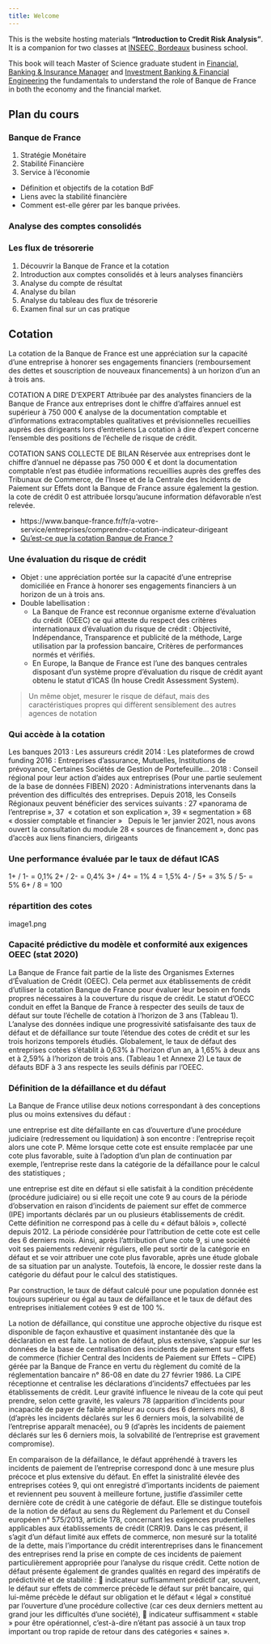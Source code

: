 ```yaml
---
title: Welcome
---
```


This is the website hosting materials **“Introduction to Credit Risk
Analysis”**. It is a companion for two classes at [INSEEC, Bordeaux](https://www.inseec.com/bordeaux/)
business school.

This book will teach Master of Science graduate student in [Financial, Banking & Insurance Manager](https://www.inseec.com/en/program/msc-banking-digitalization-financial-manager/)
and [Investment Banking & Financial Engineering](https://www.inseec.com/en/program/msc-investment-banking-financial-engineering/)
the fundamentals to understand the role of Banque de France in both
the economy and the financial market.


## Plan du cours

### Banque de France

1. Stratégie Monétaire
2. Stabilité Financière
3. Service à l’économie

- Définition et objectifs de la cotation BdF
- Liens avec la stabilité financière
- Comment est-elle gérer par les banque privées.

### Analyse des comptes consolidés

### Les flux de trésorerie

1. Découvrir la Banque de France et la cotation
2. Introduction aux comptes consolidés et à leurs analyses financièrs
3. Analyse du compte de résultat
4. Analyse du bilan
5. Analyse du tableau des flux de trésorerie
6. Examen final sur un cas pratique

<!-- [ ] Add link to `.qmd` files -->



## Cotation

La cotation de la Banque de France est une appréciation sur la capacité d’une entreprise à honorer ses engagements financiers (remboursement des dettes et souscription de nouveaux financements) à un horizon d’un an à trois ans.

COTATION A DIRE D’EXPERT
Attribuée par des analystes financiers de la Banque de France aux entreprises dont le chiffre d’affaires annuel est supérieur à 750 000 €
analyse de la documentation comptable
et d’informations extracomptables qualitatives et prévisionnelles recueillies auprès des dirigeants lors d’entretiens
La cotation à dire d’expert concerne l’ensemble des positions de l’échelle de risque de crédit.

COTATION SANS COLLECTE DE BILAN
Réservée aux entreprises dont le chiffre d’annuel ne dépasse pas 750 000 € et dont la documentation comptable n’est pas étudiée
informations recueillies auprès des greffes des Tribunaux de Commerce, de l’Insee et de la Centrale des Incidents de Paiement sur Effets dont la Banque de France assure également la gestion.
la cote de crédit 0 est attribuée lorsqu’aucune information défavorable n’est relevée.


- https://www.banque-france.fr/fr/a-votre-service/entreprises/comprendre-cotation-indicateur-dirigeant
- [Qu’est-ce que la cotation Banque de France ?](https://www.youtube.com/watch?v=rDu2IJKCl_w)

### Une évaluation du risque de crédit

- Objet : une appréciation portée sur la capacité d’une entreprise domiciliée en France à honorer ses engagements financiers à un horizon de un à  trois ans. 
- Double labellisation :
    - La Banque de France est reconnue organisme externe d’évaluation du crédit  (OEEC) ce qui atteste du respect des critères internationaux d’évaluation du risque de crédit : Objectivité, Indépendance, Transparence et publicité de la méthode, Large utilisation par la profession bancaire, Critères de performances normés et vérifiés.
    - En Europe, la Banque de France est l’une des banques centrales disposant d’un système propre d’évaluation du risque de crédit ayant obtenu le statut d’ICAS (In house Credit Assessment System).

> Un même objet, mesurer le risque de défaut, mais des caractéristiques propres qui diffèrent sensiblement des autres agences de notation 

### Qui accède à la cotation

Les banques
2013 : Les assureurs crédit
2014 : Les plateformes de crowd funding 
2016 : Entreprises d’assurance, Mutuelles, Institutions de prévoyance, Certaines  Sociétés de Gestion de Portefeuille…
2018 : Conseil régional pour leur action d’aides aux entreprises (Pour une partie seulement de la base de données FIBEN) 
2020 : Administrations intervenants dans la prévention des difficultés des entreprises.
Depuis 2018, les Conseils Régionaux peuvent bénéficier des services suivants :
27 «panorama de l’entreprise », 
37  « cotation et son explication », 
39 « segmentation » 
68 « dossier comptable et financier »
 
Depuis le 1er janvier 2021, nous avons ouvert la consultation du module 28 « sources de financement », donc pas d’accès aux liens financiers, dirigeants 

### Une performance évaluée par le taux de défaut ICAS

1+ / 1- =  0,1%
2+ / 2- = 0,4%
3+ / 4+ = 1%
4 = 1,5%
4- / 5+ = 3%
5 / 5- = 5%
6+ / 8 = 100

### répartition des cotes

image1.png

### Capacité prédictive du modèle et conformité aux exigences OEEC (stat 2020)

La Banque de France fait partie de la liste des Organismes Externes d'Évaluation de Crédit (OEEC). Cela
permet aux établissements de crédit d'utiliser la cotation Banque de France pour évaluer leur besoin en
fonds propres nécessaires à la couverture du risque de crédit.
Le statut d’OECC conduit en effet la Banque de France à respecter des seuils de taux de défaut sur toute
l’échelle de cotation à l’horizon de 3 ans (Tableau 1).
L’analyse des données indique une progressivité satisfaisante des taux de défaut et de défaillance sur
toute l’étendue des cotes de crédit et sur les trois horizons temporels étudiés.
Globalement, le taux de défaut des entreprises cotées s’établit à 0,63% à l’horizon d’un an, à 1,65% à deux
ans et à 2,59% à l’horizon de trois ans. (Tableau 1 et Annexe 2)
Le taux de défauts BDF à 3 ans respecte les seuils définis par l’OEEC.

### Définition de la défaillance et du défaut

La Banque de France utilise deux notions correspondant à des conceptions plus ou moins extensives du défaut :

une entreprise est dite défaillante en cas d’ouverture d’une procédure judiciaire (redressement ou liquidation) à son encontre : l’entreprise reçoit alors une cote P. Même lorsque cette cote est ensuite remplacée par une cote plus favorable, suite à l’adoption d’un plan de continuation par exemple, l’entreprise reste dans la catégorie de la défaillance pour le calcul des statistiques ;

une entreprise est dite en défaut si elle satisfait à la condition précédente (procédure judiciaire) ou si elle reçoit une cote 9 au cours de la période d’observation en raison d’incidents de paiement sur effet de commerce (IPE) importants déclarés par un ou plusieurs établissements de crédit. Cette définition ne correspond pas à celle du « défaut bâlois », collecté depuis 2012. La période considérée pour l’attribution de cette cote est celle des 6 derniers mois. Ainsi, après l’attribution d’une cote 9, si une société voit ses paiements redevenir réguliers, elle peut sortir de la catégorie en défaut et se voir attribuer une cote plus favorable, après une étude globale de sa situation par un analyste. Toutefois, là encore, le dossier reste dans la catégorie du défaut pour le calcul des statistiques.

Par construction, le taux de défaut calculé pour une population donnée est toujours supérieur ou égal au taux de défaillance et le taux de défaut des entreprises initialement cotées 9 est de 100 %.

La notion de défaillance, qui constitue une approche objective du risque est disponible de façon exhaustive et quasiment instantanée dès que la déclaration en est faite.
La notion de défaut, plus extensive, s’appuie sur les données de la base de centralisation des incidents de paiement sur effets de commerce (fichier Central des Incidents de Paiement sur Effets – CIPE) gérée par la Banque de France en vertu du règlement du comité de la réglementation bancaire n° 86-08 en date du 27 février 1986. La CIPE réceptionne et centralise les déclarations d’incidents7 effectuées par les établissements de crédit. Leur gravité influence le niveau de la cote qui peut prendre, selon cette gravité, les valeurs 78 (apparition d’incidents pour incapacité de payer de faible ampleur au cours des 6 derniers mois), 8 (d’après les incidents déclarés sur les 6 derniers mois, la solvabilité de l’entreprise apparaît menacée), ou 9 (d’après les incidents de paiement déclarés sur les 6 derniers mois, la solvabilité de l’entreprise est gravement compromise).

En comparaison de la défaillance, le défaut appréhendé à travers les incidents de paiement de l’entreprise correspond donc à une mesure plus précoce et plus extensive du défaut. En effet la sinistralité élevée des entreprises cotées 9, qui ont enregistré d’importants incidents de paiement et reviennent peu souvent à meilleure fortune, justifie d’assimiler cette dernière cote de crédit à une catégorie de défaut. Elle se distingue toutefois de la notion de défaut au sens du Règlement du Parlement et du Conseil européen n° 575/2013, article 178, concernant les exigences prudentielles applicables aux établissements de crédit (CRR)9.
Dans le cas présent, il s’agit d’un défaut limité aux effets de commerce, non mesuré sur la totalité de la dette, mais l’importance du crédit interentreprises dans le financement des entreprises rend la prise en compte de ces incidents de paiement particulièrement appropriée pour l’analyse du risque crédit.
Cette notion de défaut présente également de grandes qualités en regard des impératifs de prédictivité et de stabilité :
 indicateur suffisamment prédictif car, souvent, le défaut sur effets de commerce précède le défaut sur prêt bancaire, qui lui-même précède le défaut sur obligation et le défaut « légal » constitué par l’ouverture d’une procédure collective (car ces deux derniers mettent au grand jour les difficultés d’une société),
 indicateur suffisamment « stable » pour être opérationnel, c’est-à-dire n’étant pas associé à un taux trop important ou trop rapide de retour dans des catégories « saines ».
